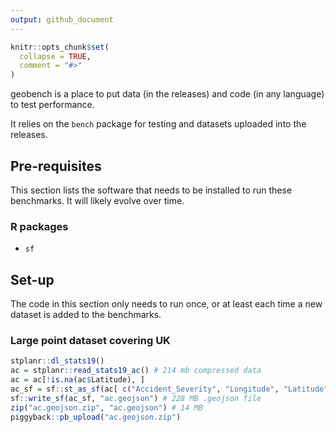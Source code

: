 ```yaml
---
output: github_document
---
```


<!-- README.md is generated from README.Rmd. Please edit that file -->

```r
knitr::opts_chunk$set(
  collapse = TRUE,
  comment = "#>"
)
```

geobench is a place to put data (in the releases) and code (in any language) to test performance.

It relies on the `bench` package for testing and datasets uploaded into the releases.

## Pre-requisites

This section lists the software that needs to be installed to run these benchmarks.
It will likely evolve over time.

### R packages

- `sf`

## Set-up

The code in this section only needs to run once, or at least each time a new dataset is added to the benchmarks.

### Large point dataset covering UK

```r
stplanr::dl_stats19()
ac = stplanr::read_stats19_ac() # 214 mb compressed data
ac = ac[!is.na(ac$Latitude), ]
ac_sf = sf::st_as_sf(ac[ c("Accident_Severity", "Longitude", "Latitude")], coords = c("Longitude", "Latitude"))
sf::write_sf(ac_sf, "ac.geojson") # 228 MB .geojson file
zip("ac.geojson.zip", "ac.geojson") # 14 MB
piggyback::pb_upload("ac.geojson.zip")
```


